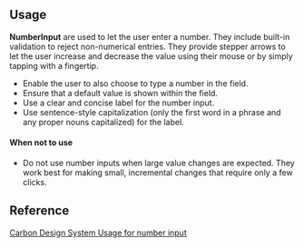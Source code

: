 ## Usage

**NumberInput** are used to let the user enter a number. They include built-in validation to reject non-numerical entries. They provide stepper arrows to let the user increase and decrease the value using their mouse or by simply tapping with a fingertip.

- Enable the user to also choose to type a number in the field.
- Ensure that a default value is shown within the field.
- Use a clear and concise label for the number input.
- Use sentence-style capitalization (only the first word in a phrase and any proper nouns capitalized) for the label.

#### When not to use

- Do not use number inputs when large value changes are expected. They work best for making small, incremental changes that require only a few clicks.

## Reference

[Carbon Design System Usage for number input](https://www.carbondesignsystem.com/components/number-input/usage)
